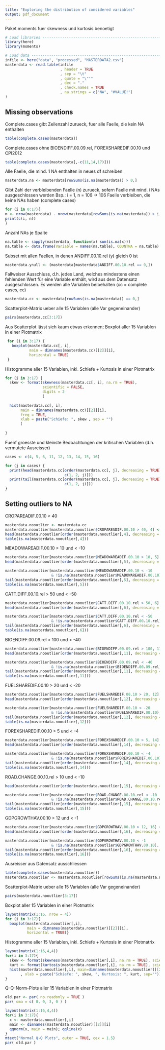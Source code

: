```yaml
---
title: "Exploring the distribution of considered variables"
output: pdf_document
---
```


Paket moments fuer skewness und kurtosis benoetigt

```r
# Load libraries ----------------------------------------------------------
library(here)
library(moments)
```


```r
# Load data ---------------------------------------------------------------
infile <- here("data", "processed", "MASTERDATA2.csv")
masterdata <- read.table(infile
                         , header = TRUE
                         , sep = "\t"
                         , quote = "\"'"
                         , dec = "."
                         , check.names = TRUE
                         , na.strings = c("NA", "#VALUE!")
)
```

## Missing observations

Complete.cases gibt Zeilenzahl zurueck, fuer alle Faelle, die kein NA enthalten

```r
table(complete.cases(masterdata))
```

Complete.cases ohne BIOENDIFF.00.09.rel, FOREXSHAREDIF.00.10 und CPI2012

```r
table(complete.cases(masterdata[,-c(11,14,17)]))
```

Alle Faelle, die mind. 1 NA enthalten in neues df schreiben

```r
masterdata.na <- masterdata[rowSums(is.na(masterdata)) > 0,]
```

Gibt Zahl der verbleibenden Faelle (n) zurueck, sofern Faelle mit mind. i NAs ausgeschlossen werden
Bsp.: i = 1, n = 106 -> 106 Faelle verbleiben, die keine NAs haben (complete cases)

```r
for (i in 0:17){
n <- nrow(masterdata) - nrow(masterdata[rowSums(is.na(masterdata)) > i,])
print(c(i, n))
}
```

Anzahl NAs je Spalte

```r
na.table <- sapply(masterdata, function(x) sum(is.na(x)))
na.table <- data.frame(Variable = names(na.table), COUNTNA = na.table)
```

Subset mit allen Faellen, in denen ANDIFF.00.10.rel (y) gleich 0 ist

```r
masterdata.ynull <- (masterdata[masterdata$ANDIFF.00.10.rel == 0,])
```

Fallweiser Ausschluss, d.h. jedes Land, welches mindestens einen fehlenden
Wert für eine Variable enthält, wird aus dem Datensatz ausgeschlossen.
Es werden alle Variablen beibehalten
(cc = complete cases, cc)

```r
masterdata.cc <- masterdata[rowSums(is.na(masterdata)) == 0,]
```

Scatterplot-Matrix ueber alle 15 Variablen (alle Var gegeneinander)

```r
pairs(masterdata.cc[3:17])
```
Aus Scatterplot lässt sich kaum etwas erkennen; 
Boxplot aller 15 Variablen in einer Plotmatrix

```r
 for (i in 3:17) {
   boxplot(masterdata.cc[, i],
           main = dimnames(masterdata.cc)[[2]][i],
           horizontal = TRUE)
 }
```

Histogramme aller 15 Variablen, inkl. Schiefe + Kurtosis in einer Plotmatrix

```r

for (i in 3:17) {
  skew <- format(skewness(masterdata.cc[, i], na.rm = TRUE),
                 scientific = FALSE,
                 digits = 2
                 )
  
  hist(masterdata.cc[, i],
       main = dimnames(masterdata.cc)[[2]][i],
       freq = TRUE,
       xlab = paste("Schiefe: ", skew , sep = "")
       )
  
}
```

Fuenf groesste und kleinste Beobachtungen der kritischen Variablen (d.h. vermutete Ausreisser)

```r
cases <- c(4, 5, 6, 11, 12, 13, 14, 15, 16)

for (j in cases) {
  print(head(masterdata.cc[order(masterdata.cc[, j], decreasing = TRUE), 
                           c(1, 2, j)]))
  print(tail(masterdata.cc[order(masterdata.cc[, j], decreasing = TRUE), 
                           c(1, 2, j)]))
}
```

## Setting outliers to NA

CROPAREADIF.00.10 > 40

```r
masterdata.nooutlier <- masterdata.cc
masterdata.nooutlier[masterdata.nooutlier$CROPAREADIF.00.10 > 40, 4] <- NA
head(masterdata.nooutlier[order(masterdata.nooutlier[,4], decreasing = TRUE),c(1,2,4)])
table(is.na(masterdata.nooutlier[,4]))
```

MEADOWAREADIF.00.10 > 10 und < -10

```r
masterdata.nooutlier[masterdata.nooutlier$MEADOWAREADIF.00.10 > 10, 5] <- NA
head(masterdata.nooutlier[order(masterdata.nooutlier[,5], decreasing = TRUE),c(1,2,5)])

masterdata.nooutlier[masterdata.nooutlier$MEADOWAREADIF.00.10 < -10 
                     & !is.na(masterdata.nooutlier$MEADOWAREADIF.00.10), 5] <- NA
tail(masterdata.nooutlier[order(masterdata.nooutlier[,5], decreasing = TRUE),c(1,2,5)])
table(is.na(masterdata.nooutlier[,5]))
```

CATT.DIFF.00.10.rel > 50 und < -50

```r
masterdata.nooutlier[masterdata.nooutlier$CATT.DIFF.00.10.rel > 50, 6] <- NA
head(masterdata.nooutlier[order(masterdata.nooutlier[,6], decreasing = TRUE),c(1,2,6)])

masterdata.nooutlier[masterdata.nooutlier$CATT.DIFF.00.10.rel < -50 
                     & !is.na(masterdata.nooutlier$CATT.DIFF.00.10.rel), 6] <- NA
tail(masterdata.nooutlier[order(masterdata.nooutlier[,6], decreasing = TRUE),c(1,2,6)])
table(is.na(masterdata.nooutlier[,6]))
```

BIOENDIFF.00.09.rel > 100 und < -40

```r
masterdata.nooutlier[masterdata.nooutlier$BIOENDIFF.00.09.rel > 100, 11] <- NA
head(masterdata.nooutlier[order(masterdata.nooutlier[,11], decreasing = TRUE),c(1,2,11)])

masterdata.nooutlier[masterdata.nooutlier$BIOENDIFF.00.09.rel < -40 
                     & !is.na(masterdata.nooutlier$BIOENDIFF.00.09.rel), 11] <- NA
tail(masterdata.nooutlier[order(masterdata.nooutlier[,11], decreasing = TRUE),c(1,2,11)])
table(is.na(masterdata.nooutlier[,11]))
```

FUELSHAREDIF.00.10 > 20 und < -20

```r
masterdata.nooutlier[masterdata.nooutlier$FUELSHAREDIF.00.10 > 20, 12] <- NA
head(masterdata.nooutlier[order(masterdata.nooutlier[,12], decreasing = TRUE),c(1,2,12)])

masterdata.nooutlier[masterdata.nooutlier$FUELSHAREDIF.00.10 < -20 
                     & !is.na(masterdata.nooutlier$FUELSHAREDIF.00.10), 12] <- NA
tail(masterdata.nooutlier[order(masterdata.nooutlier[,12], decreasing = TRUE),c(1,2,12)])
table(is.na(masterdata.nooutlier[,12]))
```

FOREXSHAREDIF.00.10 > 5 und < -4

```r
masterdata.nooutlier[masterdata.nooutlier$FOREXSHAREDIF.00.10 > 5, 14] <- NA
head(masterdata.nooutlier[order(masterdata.nooutlier[,14], decreasing = TRUE),c(1,2,14)])

masterdata.nooutlier[masterdata.nooutlier$FOREXSHAREDIF.00.10 < -4 
                     & !is.na(masterdata.nooutlier$FOREXSHAREDIF.00.10), 14] <- NA
tail(masterdata.nooutlier[order(masterdata.nooutlier[,14], decreasing = TRUE),c(1,2,14)])
table(is.na(masterdata.nooutlier[,14]))
```

ROAD.CHANGE.00.10.rel > 10 und < -10

```r
head(masterdata.nooutlier[order(masterdata.nooutlier[,15], decreasing = TRUE),c(1,2,15)])

masterdata.nooutlier[masterdata.nooutlier$ROAD.CHANGE.00.10.rel < -10 
                     & !is.na(masterdata.nooutlier$ROAD.CHANGE.00.10.rel), 15] <- NA
tail(masterdata.nooutlier[order(masterdata.nooutlier[,15], decreasing = TRUE),c(1,2,15)])
table(is.na(masterdata.nooutlier[,15]))
```

GDPGROWTHAV.00.10 > 12 und < -1

```r
masterdata.nooutlier[masterdata.nooutlier$GDPGROWTHAV.00.10 > 12, 16] <- NA
head(masterdata.nooutlier[order(masterdata.nooutlier[,16], decreasing = TRUE),c(1,2,16)])

masterdata.nooutlier[masterdata.nooutlier$GDPGROWTHAV.00.10 < -1 
                     & !is.na(masterdata.nooutlier$GDPGROWTHAV.00.10), 16] <- NA
tail(masterdata.nooutlier[order(masterdata.nooutlier[,16], decreasing = TRUE),c(1,2,16)])
table(is.na(masterdata.nooutlier[,16]))
```

Ausreisser aus Datensatz ausschliessen

```r
table(complete.cases(masterdata.nooutlier))
masterdata.nooutlier <- masterdata.nooutlier[rowSums(is.na(masterdata.nooutlier)) == 0,]
```

Scatterplot-Matrix ueber alle 15 Variablen (alle Var gegeneinander)

```r
pairs(masterdata.nooutlier[3:17])
```

Boxplot aller 15 Variablen in einer Plotmatrix

```r
layout(matrix(1:16, nrow = 4))
for (i in 3:17){
  boxplot(masterdata.nooutlier[,i], 
          main = dimnames(masterdata.nooutlier)[[2]][i], 
          horizontal = TRUE)} 
```

Histogramme aller 15 Variablen, inkl. Schiefe + Kurtosis in einer Plotmatrix

```r
layout(matrix(1:16,4,4))
for(i in 3:17){
  skew <- format(skewness(masterdata.nooutlier[,i], na.rm = TRUE), scientific = FALSE, digits = 2)
  kurt <- format(kurtosis(masterdata.nooutlier[,i], na.rm = TRUE), scientific = FALSE, digits = 2)
  hist(masterdata.nooutlier[,i], main=dimnames(masterdata.nooutlier)[[2]][i], freq = TRUE
       , xlab = paste("Schiefe: ", skew, ", Kurtosis: ", kurt, sep=""))
} 
```

Q-Q-Norm-Plots aller 15 Variablen in einer Plotmatrix

```r
old.par <- par( no.readonly = TRUE )
par( oma = c( 0, 0, 3, 0 ) )

layout(matrix(1:16,4,4))
for(i in 3:17){
  x <- masterdata.nooutlier[,i]
  main <- dimnames(masterdata.nooutlier)[[2]][i]
  qqnorm(x, main = main); qqline(x)  
} 
mtext("Normal Q-Q Plots", outer = TRUE, cex = 1.5)
par( old.par )
```

